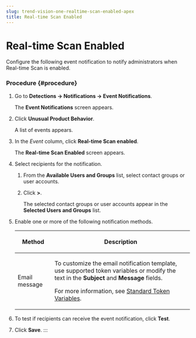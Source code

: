```yaml
---
slug: trend-vision-one-realtime-scan-enabled-apex
title: Real-time Scan Enabled
---
```

# Real-time Scan Enabled

Configure the following event notification to notify administrators when Real-time Scan is enabled.

### Procedure {#procedure}

1.  Go to **Detections → Notifications → Event Notifications**.

    The **Event Notifications** screen appears.

2.  Click **Unusual Product Behavior**.

    A list of events appears.

3.  In the *Event* column, click **Real-time Scan enabled**.

    The **Real-time Scan Enabled** screen appears.

4.  Select recipients for the notification.

    1.  From the **Available Users and Groups** list, select contact groups or user accounts.

    2.  Click **\>**.

        The selected contact groups or user accounts appear in the **Selected Users and Groups** list.

5.  Enable one or more of the following notification methods.

    <table>
    <colgroup>
    <col style="width: 21%" />
    <col style="width: 79%" />
    </colgroup>
    <thead>
    <tr>
    <th><p>Method</p></th>
    <th><p>Description</p></th>
    </tr>
    </thead>
    <tbody>
    <tr>
    <td><p>Email message</p></td>
    <td><p>To customize the email notification template, use supported token variables or modify the text in the <strong>Subject</strong> and <strong>Message</strong> fields.</p>
    <p>For more information, see <a href="trend-vision-one-standard-token-variables">Standard Token Variables</a>.</p></td>
    </tr>
    </tbody>
    </table>

6.  To test if recipients can receive the event notification, click **Test**.

7.  Click **Save**.
:::
